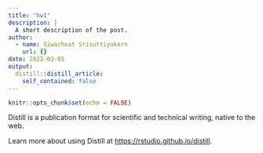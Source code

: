 ```yaml
---
title: "hw1"
description: |
  A short description of the post.
author:
  - name: Siwachoat Srisuttiyakorn
    url: {}
date: 2022-03-05
output:
  distill::distill_article:
    self_contained: false
---
```



```r
knitr::opts_chunk$set(echo = FALSE)
```

Distill is a publication format for scientific and technical writing, native to the web.

Learn more about using Distill at <https://rstudio.github.io/distill>.


